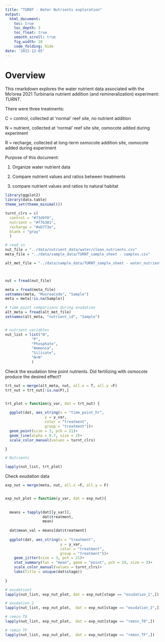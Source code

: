 ```yaml
---
title: "TURNT - Water Nutrients exploration"
output: 
  html_document:
    toc: true
    toc_depth: 3
    toc_float: true
    smooth_scroll: true 
    fig_width: 10
    code_folding: hide  
date: '2022-12-05'
---
```

# Overview
This rmarkdown explores the water nutrient data associated with the Mo'orea 2021 Turbinaria nutrient addition (and remineralization) experiment: *TURNT*.

There were three treatments:

 C = control, collected at 'normal' reef site, no nutrient addition
 
 N = nutrient, collected at 'normal' reef site site, osmocote added during experiment 
 
 R = recharge, collected at long-term osmocote addition site, osmocote added during experiment 



Purpose of this document:

  1) Organize water nutrient data 
  
  2) Compare nutrient values and ratios between treatments

  3) compare nutrient values and ratios to natural habitat
  
  
  
```r
library(ggplot2)
library(data.table)
theme_set(theme_minimal())

turnt_clrs = c(
  control = "#73d9f0",
  nutrient = "#f7b301",
  recharge = "#eb773e",
  blank = "gray"
  )
```


```r
# read in
nut_file = "../data/nutrient_data/water/clean_nutrients.csv"
meta_file = "../data/sample_data/TURNT_sample_sheet - samples.csv"

alt_met_file = "../data/sample_data/TURNT_sample_sheet - water_nutrient.csv"



nut = fread(nut_file)

meta = fread(meta_file)
setnames(meta, "MooreaCode", "Sample")
meta = meta[!is.na(Sample)]

# time point comparisons during exudation
alt_meta = fread(alt_met_file)
setnames(alt_meta, "nutrient_id", "Sample")


# nutrient variables
nut_list = list("N",
            "P",
            "Phosphate",
            "Ammonia",
            "Silicate",
            "N+N"
            )


```

Check the exudation time point nutrients. Did fertilizing with osmocote produce the desired effect?


```r
trt_nut = merge(alt_meta, nut, all.x = T, all.y =F)
trt_nut = trt_nut[!is.na(P),]


trt_plot = function(y_var, dat = trt_nut) {
  
  ggplot(dat, aes_string(x = "time_point_hr",
                  y = y_var,
                  color = "treatment",
                  group = "treatment"))+
  geom_point(size = 3, pch = 21)+
  geom_line(alpha = 0.7, size = 2)+
  scale_color_manual(values = turnt_clrs)

}

# Nutrients

lapply(nut_list, trt_plot)


```


Check exudation data 

```r
exp_nut = merge(meta, nut, all.x =F, all.y = F)


exp_nut_plot = function(y_var, dat = exp_nut){
 
  
  means = tapply(dat[[y_var]],
                 dat$treatment,
                 mean)
  
  dat$mean_val = means[dat$treatment]
  
  ggplot(dat, aes_string(x = "treatment",
                         y = y_var,
                         color = "treatment",
                         group = "treatment"))+
    geom_jitter(size = 3, pch = 21)+
    stat_summary(fun = "mean", geom = "point", pch = 19, size = 3)+
    scale_color_manual(values = turnt_clrs)+
    labs(title = unique(dat$stage))
   
}

# exudation1
lapply(nut_list, exp_nut_plot, dat = exp_nut[stage == "exudation_1",])

# exudation 2
lapply(nut_list, exp_nut_plot,  dat = exp_nut[stage == "exudation_2",])

# remin T0
lapply(nut_list, exp_nut_plot,  dat = exp_nut[stage == "remin_T0",])

# remin TF
lapply(nut_list, exp_nut_plot,  dat = exp_nut[stage == "remin_TF",])


```



